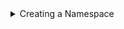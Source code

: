 
<details>
<summary>Creating a Namespace</summary>
<Tabs>
<TabItem value="go" label="Go">

```go
package main

import (
	"context"
	"log"

	"github.com/opentdf/platform/protocol/go/policy/namespaces"
	"github.com/opentdf/platform/sdk"
)

func main() {

	platformEndpoint := "https://opentdf.io"

	// Create a new client
	client, err := sdk.New(
		platformEndpoint,
		sdk.WithClientCredentials("opentdf", "secret", nil),
	)

	if err != nil {
		log.Fatal(err)
	}

	// Create Namesapce
	namespace := &namespaces.CreateNamespaceRequest{
		Name: "opentdf.io",
	}

	_, err = client.Namespaces.CreateNamespace(context.Background(), namespace)
	if err != nil {
		log.Fatal(err)
	}
}
```

</TabItem>
<TabItem value="java" label="Java">

```java
// TODO: FILL THIS IN

```

</TabItem>
<TabItem value="js" label="Javascript">

```javascript
// TODO: FILL THIS IN
```

</TabItem>
</Tabs>
</details>